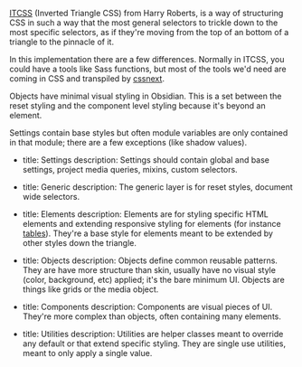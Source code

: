 
[ITCSS](https://www.youtube.com/watch?v=1OKZOV-iLj4) (Inverted Triangle CSS) from Harry Roberts, is a way of structuring CSS in such a way that the most general selectors to trickle down to the most specific selectors, as if they're moving from the top of an bottom of a triangle to the pinnacle of it.


In this implementation there are a few differences. Normally in ITCSS, you could have a tools like Sass functions, but most of the tools we'd need are coming in CSS and transpiled by [cssnext](cssnext.io/features/).

Objects have minimal visual styling in Obsidian. This is a set between the reset styling and the component level styling because it's beyond an element.

Settings contain base styles but often module variables are only contained in that module; there are a few exceptions (like shadow values).

- title: Settings
  description: Settings should contain global and base settings, project media queries, mixins, custom selectors.

- title: Generic
  description: The generic layer is for reset styles, document wide selectors.

- title: Elements
  description: Elements are for styling specific HTML elements and extending responsive styling for elements (for instance [tables](/elements#tables-section)). They're a base style for elements meant to be extended by other styles down the triangle.

- title: Objects
  description: Objects define common reusable patterns. They are have more structure than skin, usually have no visual style (color, background, etc) applied; it's the bare minimum UI. Objects are things like grids or the media object.

- title: Components
  description: Components are visual pieces of UI. They're more complex than objects, often containing many elements.

- title: Utilities
  description: Utilities are helper classes meant to override any default or that extend specific styling. They are single use utilities, meant to only apply a single value.